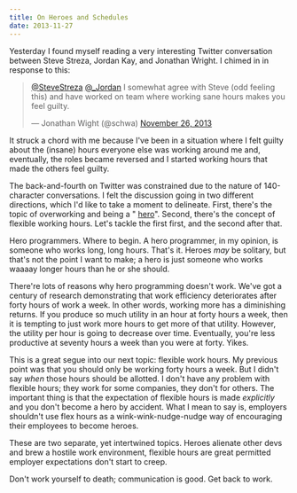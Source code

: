 ```yaml
---
title: On Heroes and Schedules
date: 2013-11-27
---
```



Yesterday I found myself reading a very interesting Twitter conversation between Steve Streza, Jordan Kay, and Jonathan Wright. I chimed in in response to this:

> [@SteveStreza](https://twitter.com/SteveStreza) [@\_Jordan](https://twitter.com/_Jordan) I somewhat agree with Steve (odd feeling this) and have worked on team where working sane hours makes you feel guilty.
> 
> — Jonathan Wight (@schwa) [November 26, 2013](https://twitter.com/schwa/statuses/405397906615595008)<script async="" src="//platform.twitter.com/widgets.js" charset="utf-8"></script>

It struck a chord with me because I've been in a situation where I felt guilty about the (insane) hours everyone else was working around me and, eventually, the roles became reversed and I started working hours that made the others feel guilty.

The back-and-fourth on Twitter was constrained due to the nature of 140-character conversations. I felt the discussion going in two different directions, which I'd like to take a moment to delineate. First, there's the topic of overworking and being a " [hero](http://lethain.com/doing-it-harder-and-hero-programming/)". Second, there's the concept of flexible working hours. Let's tackle the first first, and the second after that.

Hero programmers. Where to begin. A hero programmer, in my opinion, is someone who works long, long hours. That's it. Heroes _may_ be solitary, but that's not the point I want to make; a hero is just someone who works waaaay longer hours than he or she should.

There're lots of reasons why hero programming doesn't work. We've got a century of research demonstrating that work efficiency deteriorates after forty hours of work a week. In other words, working more has a diminishing returns. If you produce so much utility in an hour at forty hours a week, then it is tempting to just work more hours to get more of that utility. However, the utility per hour is going to decrease over time. Eventually, you're less productive at seventy hours a week than you were at forty. Yikes.

This is a great segue into our next topic: flexible work hours. My previous point was that you should only be working forty hours a week. But I didn't say _when_ those hours should be allotted. I don't have any problem with flexible hours; they work for some companies, they don't for others. The important thing is that the expectation of flexible hours is made _explicitly_ and you don't become a hero by accident. What I mean to say is, employers shouldn't use flex hours as a wink-wink-nudge-nudge way of encouraging their employees to become heroes.

These are two separate, yet intertwined topics. Heroes alienate other devs and brew a hostile work environment, flexible hours are great permitted employer expectations don't start to creep.

Don't work yourself to death; communication is good. Get back to work.


  